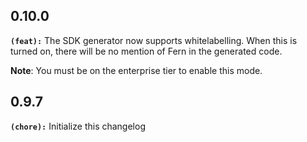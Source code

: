 ## 0.10.0
**`(feat):`** The SDK generator now supports whitelabelling. When this is turned on,
there will be no mention of Fern in the generated code.

**Note**: You must be on the enterprise tier to enable this mode.


## 0.9.7
**`(chore):`** Initialize this changelog

